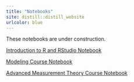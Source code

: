 ```yaml
---
title: "Notebooks"
site: distill::distill_website
urlcolor: blue
---
```


These notebooks are under construction.

[Introduction to R and RStudio Notebook](https://wmmurrah.github.io/introR_RStudioNotebook/)

[Modeling Course Notebook](https://wmmurrah.github.io/modelingBook/)

[Advanced Measurement Theory Course Notebook](https://wmmurrah.github.io/AdvancedMeasurementTheoryNotebook/)